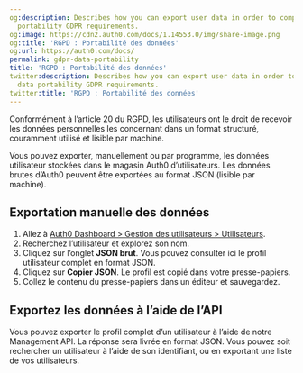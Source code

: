 ```yaml
---
og:description: Describes how you can export user data in order to comply with data
  portability GDPR requirements.
og:image: https://cdn2.auth0.com/docs/1.14553.0/img/share-image.png
og:title: 'RGPD : Portabilité des données'
og:url: https://auth0.com/docs/
permalink: gdpr-data-portability
title: 'RGPD : Portabilité des données'
twitter:description: Describes how you can export user data in order to comply with
  data portability GDPR requirements.
twitter:title: 'RGPD : Portabilité des données'
---
```


Conformément à l’article 20 du RGPD, les utilisateurs ont le droit de recevoir les données personnelles les concernant dans un format structuré, couramment utilisé et lisible par machine.

Vous pouvez exporter, manuellement ou par programme, les données utilisateur stockées dans le magasin Auth0 d’utilisateurs. Les données brutes d’Auth0 peuvent être exportées au format JSON (lisible par machine).



## Exportation manuelle des données

1. Allez à [Auth0 Dashboard > Gestion des utilisateurs > Utilisateurs](%24%7Bmanage_url%7D/#/users).
2. Recherchez l’utilisateur et explorez son nom.
3. Cliquez sur l’onglet **JSON brut**. Vous pouvez consulter ici le profil utilisateur complet en format JSON.
4. Cliquez sur **Copier JSON**. Le profil est copié dans votre presse-papiers.
5. Collez le contenu du presse-papiers dans un éditeur et sauvegardez.

## Exportez les données à l’aide de l’API

Vous pouvez exporter le profil complet d’un utilisateur à l’aide de notre Management API. La réponse sera livrée en format JSON. Vous pouvez soit rechercher un utilisateur à l’aide de son identifiant, ou en exportant une liste de vos utilisateurs.